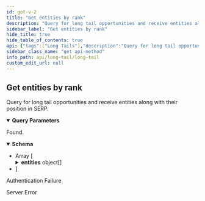 ```yaml
---
id: get-v-2
title: "Get entities by rank"
description: "Query for long tail opportunities and receive entities along with their position in SERP."
sidebar_label: "Get entities by rank"
hide_title: true
hide_table_of_contents: true
api: {"tags":["Long Tails"],"description":"Query for long tail opportunities and receive entities along with their position in SERP.","operationId":"getV2","parameters":[{"name":"q","in":"query","description":"The Longtail query","required":true,"schema":{"type":"string"}},{"name":"ln","in":"query","description":"A location name, origin of the search","required":true,"schema":{"type":"string"},"example":"London,England,United Kingdom"},{"name":"lc","in":"query","description":"Language Code","required":true,"schema":{"type":"string"},"example":"en"},{"name":"sd","in":"query","description":"Search Domain","required":true,"schema":{"type":"string"},"example":"google.co.uk, google.com.au, google.de, etc."},{"name":"sc","in":"query","description":"Analysis Scope","required":false,"schema":{"type":"string","enum":["all","local","network"]}},{"name":"d","in":"query","description":"The maximum number of results to analyze","required":false,"schema":{"type":"string","default":"10"}}],"responses":{"200":{"description":"Found.","content":{"*/*":{"schema":{"type":"array","items":{"type":"object","properties":{"rank":{"type":"integer","format":"int32"},"entities":{"type":"array","items":{"type":"object","properties":{"reference":{"type":"string","description":"The referenced entity URI"},"properties":{"type":"object","properties":{"name":{"type":"string","description":"The name of the entity."},"sameAs":{"type":"array","description":"A list of sameAs entity URIs.","items":{"type":"string","description":"A list of sameAs entity URIs."}}},"title":"Properties"}},"description":"The list of entities matching the query.","title":"Entity"}}},"title":"RankEntities"}}}}},"401":{"description":"Authentication Failure"},"500":{"description":"Server Error"}},"security":[{"ApiKey":[]}],"method":"get","path":"/longtail/v2","servers":[{"url":"https://api.wordlift.io/longtail"}],"securitySchemes":{"ApiKey":{"type":"apiKey","description":"`Key {your key}`","name":"Authorization","in":"header"}},"info":{"title":"Long Tail","description":"Provide suggestions for long tail opportunities.","termsOfService":"https://wordlift.io/terms-of-service/","contact":{"name":"WordLift","url":"https://wordlift.io","email":"hello@wordlift.io"},"license":{"name":"(c) copyright 2022-present WordLift","url":"https://wordlift.io"},"version":"1.0"},"postman":{"name":"Get entities by rank","description":{"content":"Query for long tail opportunities and receive entities along with their position in SERP.","type":"text/plain"},"url":{"path":["longtail","v2"],"host":["{{baseUrl}}"],"query":[{"disabled":false,"description":{"content":"(Required) The Longtail query","type":"text/plain"},"key":"q","value":""},{"disabled":false,"description":{"content":"(Required) A location name, origin of the search","type":"text/plain"},"key":"ln","value":""},{"disabled":false,"description":{"content":"(Required) Language Code","type":"text/plain"},"key":"lc","value":""},{"disabled":false,"description":{"content":"(Required) Search Domain","type":"text/plain"},"key":"sd","value":""},{"disabled":false,"description":{"content":"Analysis Scope","type":"text/plain"},"key":"sc","value":""},{"disabled":false,"description":{"content":"The maximum number of results to analyze","type":"text/plain"},"key":"d","value":""}],"variable":[]},"header":[{"key":"Accept","value":"*/*"}],"method":"GET","auth":{"type":"apikey","apikey":[{"type":"any","value":"Authorization","key":"key"},{"type":"any","value":"<API Key>","key":"value"},{"type":"any","value":"header","key":"in"}]}}}
sidebar_class_name: "get api-method"
info_path: api/long-tail/long-tail
custom_edit_url: null
---
```



## Get entities by rank



Query for long tail opportunities and receive entities along with their position in SERP.

<details style={{"marginBottom":"1rem"}} data-collapsed={false} open={true}><summary style={{}}><strong>Query Parameters</strong></summary><div><ul><ParamsItem className={"paramsItem"} param={{"name":"q","in":"query","description":"The Longtail query","required":true,"schema":{"type":"string"}}}></ParamsItem><ParamsItem className={"paramsItem"} param={{"name":"ln","in":"query","description":"A location name, origin of the search","required":true,"schema":{"type":"string"},"example":"London,England,United Kingdom"}}></ParamsItem><ParamsItem className={"paramsItem"} param={{"name":"lc","in":"query","description":"Language Code","required":true,"schema":{"type":"string"},"example":"en"}}></ParamsItem><ParamsItem className={"paramsItem"} param={{"name":"sd","in":"query","description":"Search Domain","required":true,"schema":{"type":"string"},"example":"google.co.uk, google.com.au, google.de, etc."}}></ParamsItem><ParamsItem className={"paramsItem"} param={{"name":"sc","in":"query","description":"Analysis Scope","required":false,"schema":{"type":"string","enum":["all","local","network"]}}}></ParamsItem><ParamsItem className={"paramsItem"} param={{"name":"d","in":"query","description":"The maximum number of results to analyze","required":false,"schema":{"type":"string","default":"10"}}}></ParamsItem></ul></div></details><div><ApiTabs><TabItem label={"200"} value={"200"}><div>

Found.

</div><div><MimeTabs schemaType={"response"}><TabItem label={"*/*"} value={"*/*"}><SchemaTabs><TabItem label={"Schema"} value={"Schema"}><details style={{}} data-collapsed={false} open={true}><summary style={{"textAlign":"left"}}><strong>Schema</strong></summary><div style={{"textAlign":"left","marginLeft":"1rem"}}></div><ul style={{"marginLeft":"1rem"}}><li><div style={{"fontSize":"var(--ifm-code-font-size)","opacity":"0.6","marginLeft":"-.5rem","paddingBottom":".5rem"}}>Array [</div></li><SchemaItem collapsible={false} name={"rank"} required={false} schemaName={"int32"} qualifierMessage={undefined} schema={{"type":"integer","format":"int32"}}></SchemaItem><SchemaItem collapsible={true} className={"schemaItem"}><details style={{}}><summary style={{}}><strong>entities</strong><span style={{"opacity":"0.6"}}> object[]</span></summary><div style={{"marginLeft":"1rem"}}><li><div style={{"fontSize":"var(--ifm-code-font-size)","opacity":"0.6","marginLeft":"-.5rem","paddingBottom":".5rem"}}>Array [</div></li><SchemaItem collapsible={false} name={"reference"} required={false} schemaName={"string"} qualifierMessage={undefined} schema={{"type":"string","description":"The referenced entity URI"}}></SchemaItem><SchemaItem collapsible={true} className={"schemaItem"}><details style={{}}><summary style={{}}><strong>properties</strong><span style={{"opacity":"0.6"}}> object</span></summary><div style={{"marginLeft":"1rem"}}><SchemaItem collapsible={false} name={"name"} required={false} schemaName={"string"} qualifierMessage={undefined} schema={{"type":"string","description":"The name of the entity."}}></SchemaItem><SchemaItem collapsible={false} name={"sameAs"} required={false} schemaName={"string[]"} qualifierMessage={undefined} schema={{"type":"array","description":"A list of sameAs entity URIs.","items":{"type":"string","description":"A list of sameAs entity URIs."}}}></SchemaItem></div></details></SchemaItem><li><div style={{"fontSize":"var(--ifm-code-font-size)","opacity":"0.6","marginLeft":"-.5rem"}}>]</div></li></div></details></SchemaItem><li><div style={{"fontSize":"var(--ifm-code-font-size)","opacity":"0.6","marginLeft":"-.5rem"}}>]</div></li></ul></details></TabItem><TabItem label={"Example (from schema)"} value={"Example (from schema)"}><ResponseSamples responseExample={"[\n  {\n    \"rank\": 0,\n    \"entities\": [\n      {\n        \"reference\": \"string\",\n        \"properties\": {\n          \"name\": \"string\",\n          \"sameAs\": [\n            \"string\"\n          ]\n        }\n      }\n    ]\n  }\n]"} language={"json"}></ResponseSamples></TabItem></SchemaTabs></TabItem></MimeTabs></div></TabItem><TabItem label={"401"} value={"401"}><div>

Authentication Failure

</div><div></div></TabItem><TabItem label={"500"} value={"500"}><div>

Server Error

</div><div></div></TabItem></ApiTabs></div>
      